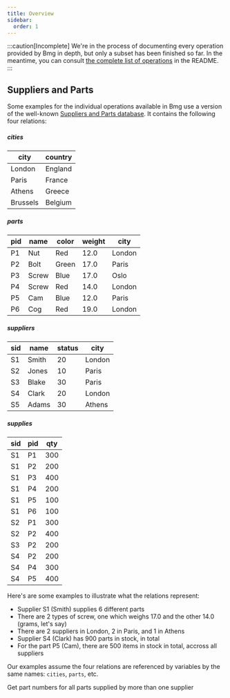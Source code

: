 ```yaml
---
title: Overview
sidebar:
  order: 1
---
```


:::caution[Incomplete]
We're in the process of documenting every operation provided by Bmg in depth, but only a subset has been finished so far. In the meantime, you can consult <u>[the complete list of operations](https://github.com/enspirit/bmg?tab=readme-ov-file#supported-operators)</u> in the README.
:::

## Suppliers and Parts

Some examples for the individual operations available in Bmg use a version of the well-known [Suppliers and Parts database](https://en.wikipedia.org/wiki/Suppliers_and_Parts_database). It contains the following four relations:

##### cities
| city     | country |
|----------|---------|
| London   | England |
| Paris    | France  |
| Athens   | Greece  |
| Brussels | Belgium |

##### parts
| pid | name  | color | weight | city   |
|-----|-------|-------|--------|--------|
| P1  | Nut   | Red   | 12.0   | London |
| P2  | Bolt  | Green | 17.0   | Paris  |
| P3  | Screw | Blue  | 17.0   | Oslo   |
| P4  | Screw | Red   | 14.0   | London |
| P5  | Cam   | Blue  | 12.0   | Paris  |
| P6  | Cog   | Red   | 19.0   | London |

##### suppliers
| sid | name  | status | city   |
|-----|-------|--------|--------|
| S1  | Smith | 20     | London |
| S2  | Jones | 10     | Paris  |
| S3  | Blake | 30     | Paris  |
| S4  | Clark | 20     | London |
| S5  | Adams | 30     | Athens |

##### supplies
| sid | pid | qty |
|-----|-----|-----|
| S1  | P1  | 300 |
| S1  | P2  | 200 |
| S1  | P3  | 400 |
| S1  | P4  | 200 |
| S1  | P5  | 100 |
| S1  | P6  | 100 |
| S2  | P1  | 300 |
| S2  | P2  | 400 |
| S3  | P2  | 200 |
| S4  | P2  | 200 |
| S4  | P4  | 300 |
| S4  | P5  | 400 |

Here's are some examples to illustrate what the relations represent:

* Supplier S1 (Smith) supplies 6 different parts
* There are 2 types of screw, one which weighs 17.0 and the other 14.0 (grams, let's say)
* There are 2 suppliers in London, 2 in Paris, and 1 in Athens
* Supplier S4 (Clark) has 900 parts in stock, in total
* For the part P5 (Cam), there are 500 items in stock in total, accross all suppliers

Our examples assume the four relations are referenced by variables by the same names: `cities`, `parts`, etc.


Get part numbers for all parts supplied by more than one supplier
